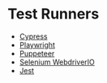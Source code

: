 # Test Runners

- [Cypress](/test-suites/test-runners/cypress)
- [Playwright](/test-suites/test-runners/playwright)
- [Puppeteer](/test-suites/test-runners/puppeteer)
- [Selenium WebdriverIO](/test-suites/test-runners/webdriver-io)
- [Jest](/test-suites/test-runners/jest)